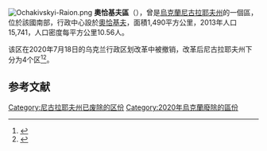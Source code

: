 [[Image:Ochakivskyi-Raion.png|thumb]]
'''奧恰基夫區'''（{{lang-uk|Очаківський район}}），曾是[[烏克蘭|烏克蘭]][[尼古拉耶夫州|尼古拉耶夫州]]的一個區，位於該國南部，行政中心設於[[奧恰基夫|奧恰基夫]]，面積1,490平方公里，2013年人口15,741，人口密度每平方公里10.56人。

该区在2020年7月18日的乌克兰行政区划改革中被撤销，改革后尼古拉耶夫州下分为4个区<ref>{{Cite news|title=Про утворення та ліквідацію районів. Постанова Верховної Ради України № 807-ІХ.|url=http://www.golos.com.ua/article/333466|access-date=2020-10-03|date=2020-07-18|website=Голос України|language=uk|archive-date=2021-07-09|archive-url=https://web.archive.org/web/20210709121303/http://www.golos.com.ua/article/333466}}</ref><ref>{{cite web |title=Нові райони: карти + склад |url=https://www.minregion.gov.ua/press/news/novi-rajony-karty-sklad/ |publisher=Міністерство розвитку громад та територій України |language=uk |access-date=2022-06-14 |archive-date=2021-03-02 |archive-url=https://web.archive.org/web/20210302224321/https://www.minregion.gov.ua/press/news/novi-rajony-karty-sklad/ }}</ref>。

== 参考文献 ==
{{Reflist}}

{{Mykolaiv-geo-stub}}

{{DEFAULTSORT:Очаківський район}}
[[Category:尼古拉耶夫州已废除的区份|Category:尼古拉耶夫州已废除的区份]]
[[Category:2020年烏克蘭廢除的區份|Category:2020年烏克蘭廢除的區份]]